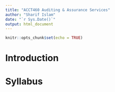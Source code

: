 ```yaml
---
title: "ACCT460 Auditing & Assurance Services"
author: "Sharif Islam"
date: "`r Sys.Date()`"
output: html_document
---
```


```r
knitr::opts_chunk$set(echo = TRUE)
```

# Introduction 

# Syllabus